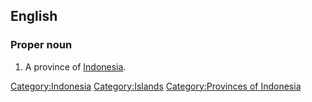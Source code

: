 ==English==

===Proper noun===
{{wikipedia|Maluku Islands}}
{{en-proper noun}}

# A province of [[Indonesia]].

[[Category:Indonesia]]
[[Category:Islands]]
[[Category:Provinces of Indonesia]]